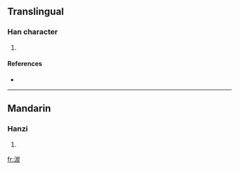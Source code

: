 ==Translingual==

===Han character===
{{Han char|rn=85|rad=水|as=09|sn=12|four=3218<sub>9</sub>|canj=水山一火 (EUMF)}}

# {{defn|Han|sort=水09}}

====References====
* {{Han ref|kx=0637.220|dkj=17851|dj=1044.170|hdz=31678.010|uh=6E60|ud=28256|bh=DA45|bd=55877}}

----

==Mandarin==

===Hanzi===
{{cmn-hanzi|pin=[[hūn]] ([[hun1]]), [[tàn]] ([[tan4]])|wg=hun<sup>1</sup>, t'an<sup>4</sup>}}

# {{defn|Mandarin|sort=水09}}

[[fr:湠]]